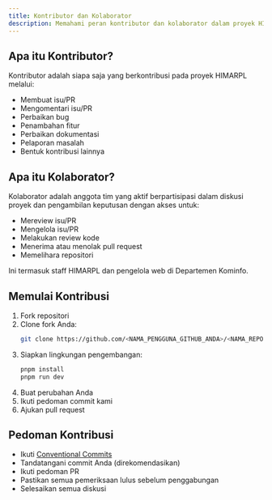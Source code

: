 ```yaml
---
title: Kontributor dan Kolaborator
description: Memahami peran kontributor dan kolaborator dalam proyek HIMARPL
---
```


## Apa itu Kontributor?

Kontributor adalah siapa saja yang berkontribusi pada proyek HIMARPL melalui:

- Membuat isu/PR
- Mengomentari isu/PR
- Perbaikan bug
- Penambahan fitur
- Perbaikan dokumentasi
- Pelaporan masalah
- Bentuk kontribusi lainnya

## Apa itu Kolaborator?

Kolaborator adalah anggota tim yang aktif berpartisipasi dalam diskusi proyek dan pengambilan keputusan dengan akses untuk:

- Mereview isu/PR
- Mengelola isu/PR
- Melakukan review kode
- Menerima atau menolak pull request
- Memelihara repositori

Ini termasuk staff HIMARPL dan pengelola web di Departemen Kominfo.

## Memulai Kontribusi

1. Fork repositori
2. Clone fork Anda:
   ```bash
   git clone https://github.com/<NAMA_PENGGUNA_GITHUB_ANDA>/<NAMA_REPO>.git
   ```
3. Siapkan lingkungan pengembangan:
   ```bash
   pnpm install
   pnpm run dev
   ```
4. Buat perubahan Anda
5. Ikuti pedoman commit kami
6. Ajukan pull request

## Pedoman Kontribusi

- Ikuti [Conventional Commits](https://www.conventionalcommits.org/)
- Tandatangani commit Anda (direkomendasikan)
- Ikuti pedoman PR
- Pastikan semua pemeriksaan lulus sebelum penggabungan
- Selesaikan semua diskusi

